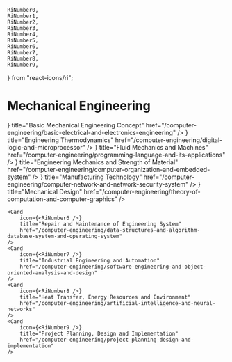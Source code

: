 	RiNumber0,
	RiNumber1,
	RiNumber2,
	RiNumber3,
	RiNumber4,
	RiNumber5,
	RiNumber6,
	RiNumber7,
	RiNumber8,
	RiNumber9,
} from "react-icons/ri";

# Mechanical Engineering

<Cards num={2}>
	<Card
		icon={<RiNumber0 />}
		title="Basic Mechanical Engineering Concept"
		href="/computer-engineering/basic-electrical-and-electronics-engineering"
	/>
	<Card
		icon={<RiNumber1 />}
		title="Engineering Thermodynamics"
		href="/computer-engineering/digital-logic-and-microprocessor"
	/>

</Cards>

<Cards num={1}>
	<Card
		icon={<RiNumber2 />}
		title="Fluid Mechanics and Machines"
		href="/computer-engineering/programming-language-and-its-applications"
	/>
	<Card
		icon={<RiNumber3 />}
		title="Engineering Mechanics and Strength of Material"
		href="/computer-engineering/computer-organization-and-embedded-system"
	/>

</Cards>

<Cards num={2}>
	<Card
		icon={<RiNumber4 />}
		title="Manufacturing Technology"
		href="/computer-engineering/computer-network-and-network-security-system"
	/>
	<Card
		icon={<RiNumber5 />}
		title="Mechanical Design"
		href="/computer-engineering/theory-of-computation-and-computer-graphics"
	/>
</Cards>

<Cards num={1}>

    <Card
    	icon={<RiNumber6 />}
    	title="Repair and Maintenance of Engineering System"
    	href="/computer-engineering/data-structures-and-algorithm-database-system-and-operating-system"
    />
    <Card
    	icon={<RiNumber7 />}
    	title="Industrial Engineering and Automation"
    	href="/computer-engineering/software-engineering-and-object-oriented-analysis-and-design"
    />
    <Card
    	icon={<RiNumber8 />}
    	title="Heat Transfer, Energy Resources and Environment"
    	href="/computer-engineering/artificial-intelligence-and-neural-networks"
    />
    <Card
    	icon={<RiNumber9 />}
    	title="Project Planning, Design and Implementation"
    	href="/computer-engineering/project-planning-design-and-implementation"
    />

</Cards>

